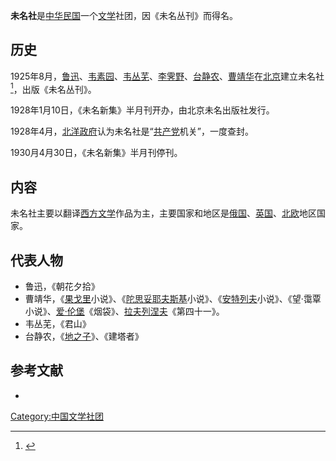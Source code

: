'''未名社'''是[[中华民国|中华民国]]一个[[文学|文学]]社团，因《未名丛刊》而得名。

==历史==
1925年8月，[[鲁迅|鲁迅]]、[[韦素园|韦素园]]、[[韦丛芜|韦丛芜]]、[[李霁野|李霁野]]、[[台静农|台静农]]、[[曹靖华|曹靖华]]在[[北京|北京]]建立未名社<ref name=China_Writer>{{Citeweb|url=http://www.chinawriter.com.cn/xdzj/611.shtml|title=韦丛芜|work=中国作家网|accessdate=2020-02-06|archive-date=2020-02-06|archive-url=https://web.archive.org/web/20200206032456/http://www.chinawriter.com.cn/xdzj/611.shtml|dead-url=no}}</ref>，出版《未名丛刊》。

1928年1月10日，《未名新集》半月刊开办，由北京未名出版社发行。

1928年4月，[[北洋政府|北洋政府]]认为未名社是“[[中国共产党|共产党]]机关”，一度查封。

1930月4月30日，《未名新集》半月刊停刊。

==内容==
未名社主要以翻译[[西方文学|西方文学]]作品为主，主要国家和地区是[[俄国|俄国]]、[[英国|英国]]、[[北欧|北欧]]地区国家。

==代表人物==
*鲁迅，《朝花夕拾》
*曹靖华，《[[果戈里|果戈里]]小说》、《[[陀思妥耶夫斯基|陀思妥耶夫斯基]]小说》、《[[安特列夫|安特列夫]]小说》、《望·霭覃小说》、[[爱·伦堡|爱·伦堡]]《烟袋》、[[拉夫列涅夫|拉夫列涅夫]]《第四十一》。
*韦丛芜，《君山》
*台静农，《[[地之子|地之子]]》、《建塔者》

==参考文献==
{{reflist}}
*{{cite book |author= |title=《中国近代文学史》第二卷|date=2001-07-01 |publisher=高等教育出版社 |location=北京市 |pages= |isbn=7040095092 }}

{{中国近现代文学}}

{{DEFAULTSORT:W未}}
[[Category:中国文学社团|Category:中国文学社团]]